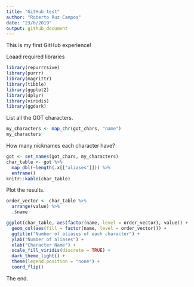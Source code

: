 ```yaml
---
title: "GitHub test"
author: "Roberto Ruz Campos"
date: "23/6/2019"
output: github_document
---
```


This is my first GitHub experience!

Loaad required libraries
```r
library(repurrrsive)
library(purrr)
library(magrittr)
library(tibble)
library(ggplot2)
library(dplyr)
library(viridis)
library(ggdark)
```

List all the GOT characters.
```r
my_characters <- map_chr(got_chars, "name")
my_characters
```

How many nicknames each character have?
```r
got <- set_names(got_chars, my_characters)
char_table <- got %>% 
  map_dbl(~length(.x[["aliases"]])) %>% 
  enframe()
knitr::kable(char_table)
```
Plot the results.
```r
order_vector <- char_table %>% 
  arrange(value) %>% 
  .$name
```


```r
ggplot(char_table, aes(factor(name, level = order_vector), value)) +
  geom_col(aes(fill = factor(name, level = order_vector))) +
  ggtitle("Number of aliases of each character") +
  ylab("Number of aliases") + 
  xlab("Character Name") +
  scale_fill_viridis(discrete = TRUE) +
  dark_theme_light() +
  theme(legend.position = "none") +
  coord_flip()

```


The end.